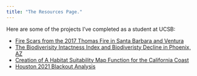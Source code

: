 ```yaml
---
title: "The Resources Page."
---
```


<p class=white-text> Here are some of the projects I've completed as a student at UCSB: <p>

* [Fire Scars from the 2017 Thomas Fire in Santa Barbara and Ventura](https://github.com/silkieMoth/2017-Thomas-Fire-Analysis)
* [The Biodiverisity Intactness Index and Biodiveristy Decline in Phoenix, AZ](https://github.com/silkieMoth/phoenix-biodiversity-intactness)
* [Creation of A Habitat Suitability Map Function for the California Coast](https://github.com/silkieMoth/UCSB-EDS-223-Fisheries-Habitat-Suitability)
* [Houston 2021 Blackout Analysis](https://github.com/silkieMoth/UCSB-EDS-223-Houston-Blackout-Analysis)
